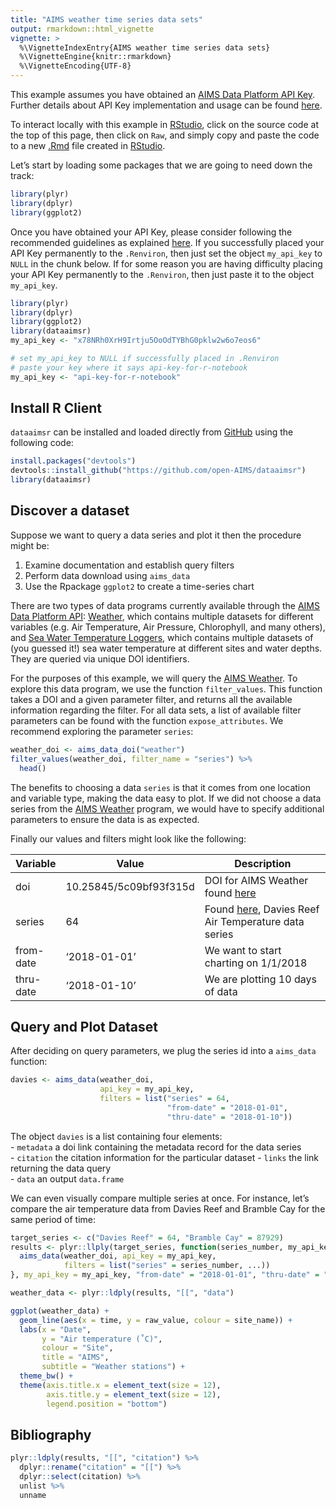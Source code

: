 ```yaml
---
title: "AIMS weather time series data sets"
output: rmarkdown::html_vignette
vignette: >
  %\VignetteIndexEntry{AIMS weather time series data sets}
  %\VignetteEngine{knitr::rmarkdown}
  %\VignetteEncoding{UTF-8}
---
```


This example assumes you have obtained an [AIMS Data Platform API Key](https://open-aims.github.io/data-platform/key-request). Further details about API Key implementation and usage can be found [here](../index.html).

To interact locally with this example in [RStudio](https://www.rstudio.com/), click on the source code at the top of this page, then click on `Raw`, and simply copy and paste the code to a new [.Rmd](https://rmarkdown.rstudio.com/) file created in [RStudio](https://www.rstudio.com/).

Let's start by loading some packages that we are going to need down the track:

```r
library(plyr)
library(dplyr)
library(ggplot2)
```

Once you have obtained your API Key, please consider following the recommended guidelines as explained [here](../index.html). If you successfully placed your API Key permanently to the `.Renviron`, then just set the object `my_api_key` to `NULL` in the chunk below. If for some reason you are having difficulty placing your API Key permanently to the `.Renviron`, then just paste it to the object `my_api_key`.

```r
library(plyr)
library(dplyr)
library(ggplot2)
library(dataaimsr)
my_api_key <- "x78NRh0XrH9Irtju5OoOdTYBhG0pklw2w6o7eos6"
```

```r
# set my_api_key to NULL if successfully placed in .Renviron
# paste your key where it says api-key-for-r-notebook
my_api_key <- "api-key-for-r-notebook"
```

## Install R Client

`dataaimsr` can be installed and loaded directly from [GitHub](https://github.com/open-aims/dataaimsr) using the following code:

```r
install.packages("devtools")
devtools::install_github("https://github.com/open-AIMS/dataaimsr")
library(dataaimsr)
```

## Discover a dataset

Suppose we want to query a data series and plot it then the procedure might be:

1. Examine documentation and establish query filters
2. Perform data download using `aims_data`
3. Use the Rpackage `ggplot2` to create a time-series chart

There are two types of data programs currently available through the [AIMS Data Platform API](https://open-aims.github.io/data-platform): [Weather](https://doi.org/10.25845/5c09bf93f315d), which contains multiple datasets for different variables (e.g. Air Temperature, Air Pressure, Chlorophyll, and many others), and [Sea Water Temperature Loggers](https://doi.org/10.25845/5b4eb0f9bb848), which contains multiple datasets of (you guessed it!) sea water temperature at different sites and water depths. They are queried via unique DOI identifiers.

For the purposes of this example, we will query the [AIMS Weather](https://doi.org/10.25845/5c09bf93f315d). To explore this data program, we use the function `filter_values`. This function takes a DOI and a given parameter filter, and returns all the available information regarding the filter. For all data sets, a list of available filter parameters can be found with the function `expose_attributes`. We recommend exploring the parameter `series`:

```r
weather_doi <- aims_data_doi("weather")
filter_values(weather_doi, filter_name = "series") %>%
  head()
```

The benefits to choosing a data `series` is that it comes from one location and variable type, making the data easy to plot. If we did not choose a data series from the [AIMS Weather](https://doi.org/10.25845/5c09bf93f315d) program, we would have to specify additional parameters to ensure the data is as expected.

Finally our values and filters might look like the following:

Variable  | Value                  | Description
----------|------------------------|-------------------------------------------------------
doi       | 10.25845/5c09bf93f315d | DOI for AIMS Weather found [here](https://open-aims.github.io/data-platform)
series    | 64                     | Found [here](https://apps.aims.gov.au/metadata/view/5fc91100-4ade-11dc-8f56-00008a07204e), Davies Reef Air Temperature data series
from-date | '2018-01-01'           | We want to start charting on 1/1/2018
thru-date | '2018-01-10'           | We are plotting 10 days of data

## Query and Plot Dataset

After deciding on query parameters, we plug the series id into a `aims_data` function:

```r
davies <- aims_data(weather_doi,
                    api_key = my_api_key,
                    filters = list("series" = 64,
                                   "from-date" = "2018-01-01",
                                   "thru-date" = "2018-01-10"))
```

The object `davies` is a list containing four elements:  
- `metadata` a doi link containing the metadata record for the data series  
- `citation` the citation information for the particular dataset 
- `links` the link returning the data query  
- `data` an output `data.frame`  

We can even visually compare multiple series at once. For instance, let's compare the air temperature data from Davies Reef and Bramble Cay for the same period of time:

```r
target_series <- c("Davies Reef" = 64, "Bramble Cay" = 87929)
results <- plyr::llply(target_series, function(series_number, my_api_key, ...) {
  aims_data(weather_doi, api_key = my_api_key, 
            filters = list("series" = series_number, ...))
}, my_api_key = my_api_key, "from-date" = "2018-01-01", "thru-date" = "2018-01-10")

weather_data <- plyr::ldply(results, "[[", "data")

ggplot(weather_data) +
  geom_line(aes(x = time, y = raw_value, colour = site_name)) +
  labs(x = "Date",
       y = "Air temperature (˚C)",
       colour = "Site",
       title = "AIMS",
       subtitle = "Weather stations") +
  theme_bw() +
  theme(axis.title.x = element_text(size = 12),
        axis.title.y = element_text(size = 12),
        legend.position = "bottom")
```

## Bibliography

```r
plyr::ldply(results, "[[", "citation") %>%
  dplyr::rename("citation" = "[[") %>%
  dplyr::select(citation) %>%
  unlist %>%
  unname
```
